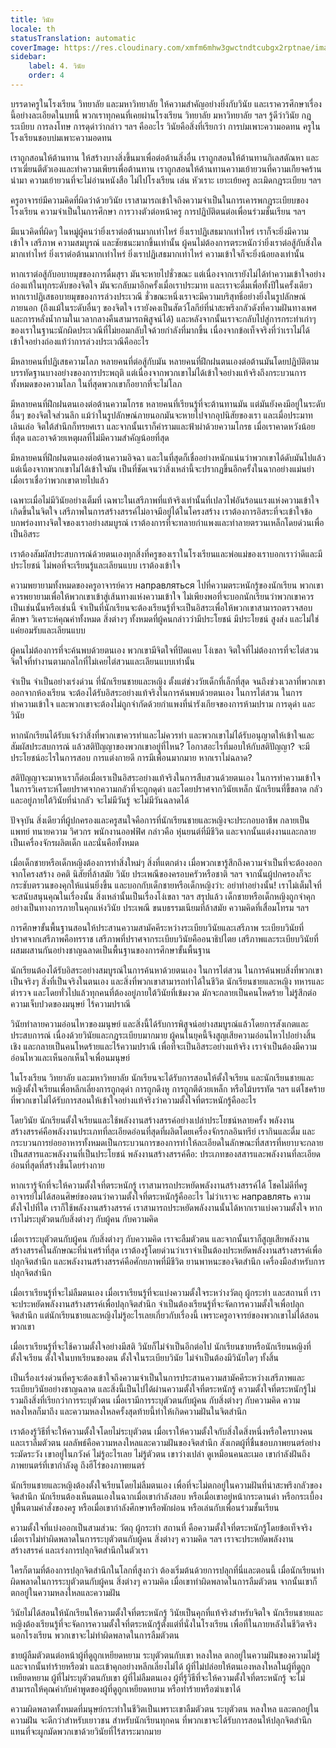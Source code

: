 ```yaml
---
title: วินัย
locale: th
statusTranslation: automatic
coverImage: https://res.cloudinary.com/xmfm6mhw3gwctndtcubgx2rptnae/image/upload/v1740337243/small_cover_educacion_fundamental_a051170f1c.webp
sidebar:
    label: 4. วินัย
    order: 4
---
```

บรรดาครูในโรงเรียน วิทยาลัย และมหาวิทยาลัย ให้ความสำคัญอย่างยิ่งกับวินัย และเราควรศึกษาเรื่องนี้อย่างละเอียดในบทนี้ พวกเราทุกคนที่เคยผ่านโรงเรียน วิทยาลัย มหาวิทยาลัย ฯลฯ รู้ดีว่าวินัย กฎ ระเบียบ การลงโทษ การดุด่าว่ากล่าว ฯลฯ คืออะไร วินัยคือสิ่งที่เรียกว่า การบ่มเพาะความอดทน ครูในโรงเรียนชอบบ่มเพาะความอดทน

เราถูกสอนให้ต้านทาน ให้สร้างบางสิ่งขึ้นมาเพื่อต่อต้านสิ่งอื่น เราถูกสอนให้ต้านทานกิเลสตัณหา และเราเฆี่ยนตีตัวเองและทำความเพียรเพื่อต้านทาน เราถูกสอนให้ต้านทานความเย้ายวนที่ความเกียจคร้านนำมา ความเย้ายวนที่จะไม่อ่านหนังสือ ไม่ไปโรงเรียน เล่น หัวเราะ เยาะเย้ยครู ละเมิดกฎระเบียบ ฯลฯ

ครูอาจารย์มีความคิดที่ผิดว่าด้วยวินัย เราสามารถเข้าใจถึงความจำเป็นในการเคารพกฎระเบียบของโรงเรียน ความจำเป็นในการศึกษา การวางตัวต่อหน้าครู การปฏิบัติตนต่อเพื่อนร่วมชั้นเรียน ฯลฯ

มีแนวคิดที่ผิดๆ ในหมู่ผู้คนว่ายิ่งเราต่อต้านมากเท่าไหร่ ยิ่งเราปฏิเสธมากเท่าไหร่ เราก็จะยิ่งมีความเข้าใจ เสรีภาพ ความสมบูรณ์ และชัยชนะมากขึ้นเท่านั้น ผู้คนไม่ต้องการตระหนักว่ายิ่งเราต่อสู้กับสิ่งใดมากเท่าไหร่ ยิ่งเราต่อต้านมากเท่าไหร่ ยิ่งเราปฏิเสธมากเท่าไหร่ ความเข้าใจก็จะยิ่งน้อยลงเท่านั้น

หากเราต่อสู้กับอบายมุขของการดื่มสุรา มันจะหายไปชั่วขณะ แต่เนื่องจากเรายังไม่ได้ทำความเข้าใจอย่างถ่องแท้ในทุกระดับของจิตใจ มันจะกลับมาอีกครั้งเมื่อเราประมาท และเราจะดื่มเพื่อทั้งปีในครั้งเดียว หากเราปฏิเสธอบายมุขของการล่วงประเวณี ชั่วขณะหนึ่งเราจะมีความบริสุทธิ์อย่างยิ่งในรูปลักษณ์ภายนอก (ถึงแม้ในระดับอื่นๆ ของจิตใจ เรายังคงเป็นสัตว์โลกีย์ที่น่าสะพรึงกลัวดังที่ความฝันทางเพศและการหลั่งน้ำกามในเวลากลางคืนสามารถพิสูจน์ได้) และหลังจากนั้นเราจะกลับไปสู่การกระทำเก่าๆ ของเราในฐานะนักผิดประเวณีที่ไม่ยอมกลับใจด้วยกำลังที่มากขึ้น เนื่องจากข้อเท็จจริงที่ว่าเราไม่ได้เข้าใจอย่างถ่องแท้ว่าการล่วงประเวณีคืออะไร

มีหลายคนที่ปฏิเสธความโลภ หลายคนที่ต่อสู้กับมัน หลายคนที่ฝึกฝนตนเองต่อต้านมันโดยปฏิบัติตามบรรทัดฐานบางอย่างของการประพฤติ แต่เนื่องจากพวกเขาไม่ได้เข้าใจอย่างแท้จริงถึงกระบวนการทั้งหมดของความโลภ ในที่สุดพวกเขาก็อยากที่จะไม่โลภ

มีหลายคนที่ฝึกฝนตนเองต่อต้านความโกรธ หลายคนที่เรียนรู้ที่จะต้านทานมัน แต่มันยังคงมีอยู่ในระดับอื่นๆ ของจิตใจส่วนลึก แม้ว่าในรูปลักษณ์ภายนอกมันจะหายไปจากอุปนิสัยของเรา และเมื่อประมาทเลินเล่อ จิตใต้สำนึกก็ทรยศเรา และจากนั้นเราก็คำรามและฟ้าผ่าด้วยความโกรธ เมื่อเราคาดหวังน้อยที่สุด และอาจด้วยเหตุผลที่ไม่มีความสำคัญน้อยที่สุด

มีหลายคนที่ฝึกฝนตนเองต่อต้านความอิจฉา และในที่สุดก็เชื่ออย่างหนักแน่นว่าพวกเขาได้ดับมันไปแล้ว แต่เนื่องจากพวกเขาไม่ได้เข้าใจมัน เป็นที่ชัดเจนว่าสิ่งเหล่านี้จะปรากฏขึ้นอีกครั้งในฉากอย่างแม่นยำเมื่อเราเชื่อว่าพวกเขาตายไปแล้ว

เฉพาะเมื่อไม่มีวินัยอย่างเต็มที่ เฉพาะในเสรีภาพที่แท้จริงเท่านั้นที่เปลวไฟอันร้อนแรงแห่งความเข้าใจเกิดขึ้นในจิตใจ เสรีภาพในการสร้างสรรค์ไม่อาจมีอยู่ได้ในโครงสร้าง เราต้องการอิสระที่จะเข้าใจข้อบกพร่องทางจิตใจของเราอย่างสมบูรณ์ เราต้องการที่จะทลายกำแพงและทำลายตรวนเหล็กโดยด่วนเพื่อเป็นอิสระ

เราต้องสัมผัสประสบการณ์ด้วยตนเองทุกสิ่งที่ครูของเราในโรงเรียนและพ่อแม่ของเราบอกเราว่าดีและมีประโยชน์ ไม่พอที่จะเรียนรู้และเลียนแบบ เราต้องเข้าใจ

ความพยายามทั้งหมดของครูอาจารย์ควร направляться ไปที่ความตระหนักรู้ของนักเรียน พวกเขาควรพยายามเพื่อให้พวกเขาเข้าสู่เส้นทางแห่งความเข้าใจ ไม่เพียงพอที่จะบอกนักเรียนว่าพวกเขาควรเป็นเช่นนั้นหรือเช่นนี้ จำเป็นที่นักเรียนจะต้องเรียนรู้ที่จะเป็นอิสระเพื่อให้พวกเขาสามารถตรวจสอบ ศึกษา วิเคราะห์คุณค่าทั้งหมด สิ่งต่างๆ ทั้งหมดที่ผู้คนกล่าวว่ามีประโยชน์ มีประโยชน์ สูงส่ง และไม่ใช่แค่ยอมรับและเลียนแบบ

ผู้คนไม่ต้องการที่จะค้นพบด้วยตนเอง พวกเขามีจิตใจที่ปิดแคบ โง่เขลา จิตใจที่ไม่ต้องการที่จะไต่สวน จิตใจที่ทำงานตามกลไกที่ไม่เคยไต่สวนและเลียนแบบเท่านั้น

จำเป็น จำเป็นอย่างเร่งด่วน ที่นักเรียนชายและหญิง ตั้งแต่ช่วงวัยเด็กที่เล็กที่สุด จนถึงช่วงเวลาที่พวกเขาออกจากห้องเรียน จะต้องได้รับอิสระอย่างแท้จริงในการค้นพบด้วยตนเอง ในการไต่สวน ในการทำความเข้าใจ และพวกเขาจะต้องไม่ถูกจำกัดด้วยกำแพงที่น่ารังเกียจของการห้ามปราม การดุด่า และวินัย

หากนักเรียนได้รับแจ้งว่าสิ่งที่พวกเขาควรทำและไม่ควรทำ และพวกเขาไม่ได้รับอนุญาตให้เข้าใจและสัมผัสประสบการณ์ แล้วสติปัญญาของพวกเขาอยู่ที่ไหน? โอกาสอะไรที่มอบให้กับสติปัญญา? จะมีประโยชน์อะไรในการสอบ การแต่งกายดี การมีเพื่อนมากมาย หากเราไม่ฉลาด?

สติปัญญาจะมาหาเราก็ต่อเมื่อเราเป็นอิสระอย่างแท้จริงในการสืบสวนด้วยตนเอง ในการทำความเข้าใจ ในการวิเคราะห์โดยปราศจากความกลัวที่จะถูกดุด่า และโดยปราศจากวินัยเหล็ก นักเรียนที่ขี้ขลาด กลัว และอยู่ภายใต้วินัยที่น่ากลัว จะไม่มีวันรู้ จะไม่มีวันฉลาดได้

ปัจจุบัน สิ่งเดียวที่ผู้ปกครองและครูสนใจคือการที่นักเรียนชายและหญิงจะประกอบอาชีพ กลายเป็นแพทย์ ทนายความ วิศวกร พนักงานออฟฟิศ กล่าวคือ หุ่นยนต์ที่มีชีวิต และจากนั้นแต่งงานและกลายเป็นเครื่องจักรผลิตเด็ก และนั่นคือทั้งหมด

เมื่อเด็กชายหรือเด็กหญิงต้องการทำสิ่งใหม่ๆ สิ่งที่แตกต่าง เมื่อพวกเขารู้สึกถึงความจำเป็นที่จะต้องออกจากโครงสร้าง อคติ นิสัยที่ล้าสมัย วินัย ประเพณีของครอบครัวหรือชาติ ฯลฯ จากนั้นผู้ปกครองก็จะกระชับตรวนของคุกให้แน่นยิ่งขึ้น และบอกกับเด็กชายหรือเด็กหญิงว่า: อย่าทำอย่างนั้น! เราไม่เต็มใจที่จะสนับสนุนคุณในเรื่องนั้น สิ่งเหล่านั้นเป็นเรื่องโง่เขลา ฯลฯ สรุปแล้ว เด็กชายหรือเด็กหญิงถูกจำคุกอย่างเป็นทางการภายในคุกแห่งวินัย ประเพณี ขนบธรรมเนียมที่ล้าสมัย ความคิดที่เสื่อมโทรม ฯลฯ

การศึกษาขั้นพื้นฐานสอนให้ประสานความสามัคคีระหว่างระเบียบวินัยและเสรีภาพ ระเบียบวินัยที่ปราศจากเสรีภาพคือทรราช เสรีภาพที่ปราศจากระเบียบวินัยคืออนาธิปไตย เสรีภาพและระเบียบวินัยที่ผสมผสานกันอย่างชาญฉลาดเป็นพื้นฐานของการศึกษาขั้นพื้นฐาน

นักเรียนต้องได้รับอิสระอย่างสมบูรณ์ในการค้นหาด้วยตนเอง ในการไต่สวน ในการค้นพบสิ่งที่พวกเขาเป็นจริงๆ สิ่งที่เป็นจริงในตนเอง และสิ่งที่พวกเขาสามารถทำได้ในชีวิต นักเรียนชายและหญิง ทหารและตำรวจ และโดยทั่วไปแล้วทุกคนที่ต้องอยู่ภายใต้วินัยที่เข้มงวด มักจะกลายเป็นคนโหดร้าย ไม่รู้สึกต่อความเจ็บปวดของมนุษย์ ไร้ความปราณี

วินัยทำลายความอ่อนไหวของมนุษย์ และสิ่งนี้ได้รับการพิสูจน์อย่างสมบูรณ์แล้วโดยการสังเกตและประสบการณ์ เนื่องด้วยวินัยและกฎระเบียบมากมาย ผู้คนในยุคนี้จึงสูญเสียความอ่อนไหวไปอย่างสิ้นเชิง และกลายเป็นคนโหดร้ายและไร้ความปราณี เพื่อที่จะเป็นอิสระอย่างแท้จริง เราจำเป็นต้องมีความอ่อนไหวและเห็นอกเห็นใจเพื่อนมนุษย์

ในโรงเรียน วิทยาลัย และมหาวิทยาลัย นักเรียนจะได้รับการสอนให้ตั้งใจเรียน และนักเรียนชายและหญิงตั้งใจเรียนเพื่อหลีกเลี่ยงการถูกดุด่า การถูกดึงหู การถูกตีด้วยเหล็ก หรือไม้บรรทัด ฯลฯ แต่โชคร้ายที่พวกเขาไม่ได้รับการสอนให้เข้าใจอย่างแท้จริงว่าความตั้งใจที่ตระหนักรู้คืออะไร

โดยวินัย นักเรียนตั้งใจเรียนและใช้พลังงานสร้างสรรค์อย่างเปล่าประโยชน์หลายครั้ง พลังงานสร้างสรรค์คือพลังงานประเภทที่ละเอียดอ่อนที่สุดที่ผลิตโดยเครื่องจักรกลอินทรีย์ เรากินและดื่ม และกระบวนการย่อยอาหารทั้งหมดเป็นกระบวนการของการทำให้ละเอียดในลักษณะที่สสารที่หยาบจะกลายเป็นสสารและพลังงานที่เป็นประโยชน์ พลังงานสร้างสรรค์คือ: ประเภทของสสารและพลังงานที่ละเอียดอ่อนที่สุดที่สร้างขึ้นโดยร่างกาย

หากเรารู้จักที่จะให้ความตั้งใจที่ตระหนักรู้ เราสามารถประหยัดพลังงานสร้างสรรค์ได้ โชคไม่ดีที่ครูอาจารย์ไม่ได้สอนศิษย์ของตนว่าความตั้งใจที่ตระหนักรู้คืออะไร ไม่ว่าเราจะ направлять ความตั้งใจไปที่ใด เราก็ใช้พลังงานสร้างสรรค์ เราสามารถประหยัดพลังงานนั้นได้หากเราแบ่งความตั้งใจ หากเราไม่ระบุตัวตนกับสิ่งต่างๆ กับผู้คน กับความคิด

เมื่อเราระบุตัวตนกับผู้คน กับสิ่งต่างๆ กับความคิด เราจะลืมตัวตน และจากนั้นเราก็สูญเสียพลังงานสร้างสรรค์ในลักษณะที่น่าเศร้าที่สุด เราต้องรู้โดยด่วนว่าเราจำเป็นต้องประหยัดพลังงานสร้างสรรค์เพื่อปลุกจิตสำนึก และพลังงานสร้างสรรค์คือศักยภาพที่มีชีวิต ยานพาหนะของจิตสำนึก เครื่องมือสำหรับการปลุกจิตสำนึก

เมื่อเราเรียนรู้ที่จะไม่ลืมตนเอง เมื่อเราเรียนรู้ที่จะแบ่งความตั้งใจระหว่างวัตถุ ผู้กระทำ และสถานที่ เราจะประหยัดพลังงานสร้างสรรค์เพื่อปลุกจิตสำนึก จำเป็นต้องเรียนรู้ที่จะจัดการความตั้งใจเพื่อปลุกจิตสำนึก แต่นักเรียนชายและหญิงไม่รู้อะไรเลยเกี่ยวกับเรื่องนี้ เพราะครูอาจารย์ของพวกเขาไม่ได้สอนพวกเขา

เมื่อเราเรียนรู้ที่จะใช้ความตั้งใจอย่างมีสติ วินัยก็ไม่จำเป็นอีกต่อไป นักเรียนชายหรือนักเรียนหญิงที่ตั้งใจเรียน ตั้งใจในบทเรียนของตน ตั้งใจในระเบียบวินัย ไม่จำเป็นต้องมีวินัยใดๆ ทั้งสิ้น

เป็นเรื่องเร่งด่วนที่ครูจะต้องเข้าใจถึงความจำเป็นในการประสานความสามัคคีระหว่างเสรีภาพและระเบียบวินัยอย่างชาญฉลาด และสิ่งนี้เป็นไปได้ผ่านความตั้งใจที่ตระหนักรู้ ความตั้งใจที่ตระหนักรู้ไม่รวมถึงสิ่งที่เรียกว่าการระบุตัวตน เมื่อเรามีการระบุตัวตนกับผู้คน กับสิ่งต่างๆ กับความคิด ความหลงใหลก็มาถึง และความหลงใหลครั้งสุดท้ายนี้ทำให้เกิดความฝันในจิตสำนึก

เราต้องรู้วิธีที่จะให้ความตั้งใจโดยไม่ระบุตัวตน เมื่อเราให้ความตั้งใจกับสิ่งใดสิ่งหนึ่งหรือใครบางคน และเราลืมตัวตน ผลลัพธ์คือความหลงใหลและความฝันของจิตสำนึก สังเกตผู้ที่ชื่นชอบภาพยนตร์อย่างระมัดระวัง เขาอยู่ในภวังค์ ไม่รู้อะไรเลย ไม่รู้ตัวตน เขาว่างเปล่า ดูเหมือนคนละเมอ เขากำลังฝันถึงภาพยนตร์ที่เขากำลังดู ถึงฮีโร่ของภาพยนตร์

นักเรียนชายและหญิงต้องตั้งใจเรียนโดยไม่ลืมตนเอง เพื่อที่จะไม่ตกอยู่ในความฝันที่น่าสะพรึงกลัวของจิตสำนึก นักเรียนต้องเห็นตนเองในฉากเมื่อเขากำลังสอบ หรือเมื่อเขาอยู่หน้ากระดานดำ หรือกระเบื้องปูพื้นตามคำสั่งของครู หรือเมื่อเขากำลังศึกษาหรือพักผ่อน หรือเล่นกับเพื่อนร่วมชั้นเรียน

ความตั้งใจที่แบ่งออกเป็นสามส่วน: วัตถุ ผู้กระทำ สถานที่ คือความตั้งใจที่ตระหนักรู้โดยข้อเท็จจริง เมื่อเราไม่ทำผิดพลาดในการระบุตัวตนกับผู้คน สิ่งต่างๆ ความคิด ฯลฯ เราจะประหยัดพลังงานสร้างสรรค์ และเร่งการปลุกจิตสำนึกในตัวเรา

ใครก็ตามที่ต้องการปลุกจิตสำนึกในโลกที่สูงกว่า ต้องเริ่มต้นด้วยการปลุกที่นี่และตอนนี้ เมื่อนักเรียนทำผิดพลาดในการระบุตัวตนกับผู้คน สิ่งต่างๆ ความคิด เมื่อเขาทำผิดพลาดในการลืมตัวตน จากนั้นเขาก็ตกอยู่ในความหลงใหลและความฝัน

วินัยไม่ได้สอนให้นักเรียนให้ความตั้งใจที่ตระหนักรู้ วินัยเป็นคุกที่แท้จริงสำหรับจิตใจ นักเรียนชายและหญิงต้องเรียนรู้ที่จะจัดการความตั้งใจที่ตระหนักรู้ตั้งแต่ที่นั่งในโรงเรียน เพื่อที่ในภายหลังในชีวิตจริง นอกโรงเรียน พวกเขาจะไม่ทำผิดพลาดในการลืมตัวตน

ชายผู้ลืมตัวตนต่อหน้าผู้ที่ดูถูกเหยียดหยาม ระบุตัวตนกับเขา หลงใหล ตกอยู่ในความฝันของความไม่รู้ และจากนั้นทำร้ายหรือฆ่า และเข้าคุกอย่างหลีกเลี่ยงไม่ได้ ผู้ที่ไม่ปล่อยให้ตนเองหลงใหลในผู้ที่ดูถูกเหยียดหยาม ผู้ที่ไม่ระบุตัวตนกับเขา ผู้ที่ไม่ลืมตนเอง ผู้ที่รู้วิธีที่จะให้ความตั้งใจที่ตระหนักรู้ จะไม่สามารถให้คุณค่ากับคำพูดของผู้ที่ดูถูกเหยียดหยาม หรือทำร้ายหรือฆ่าเขาได้

ความผิดพลาดทั้งหมดที่มนุษย์กระทำในชีวิตเป็นเพราะเขาลืมตัวตน ระบุตัวตน หลงใหล และตกอยู่ในความฝัน จะดีกว่าสำหรับเยาวชน สำหรับนักเรียนทุกคน ที่พวกเขาจะได้รับการสอนให้ปลุกจิตสำนึก แทนที่จะผูกมัดพวกเขาด้วยวินัยที่ไร้สาระมากมาย
